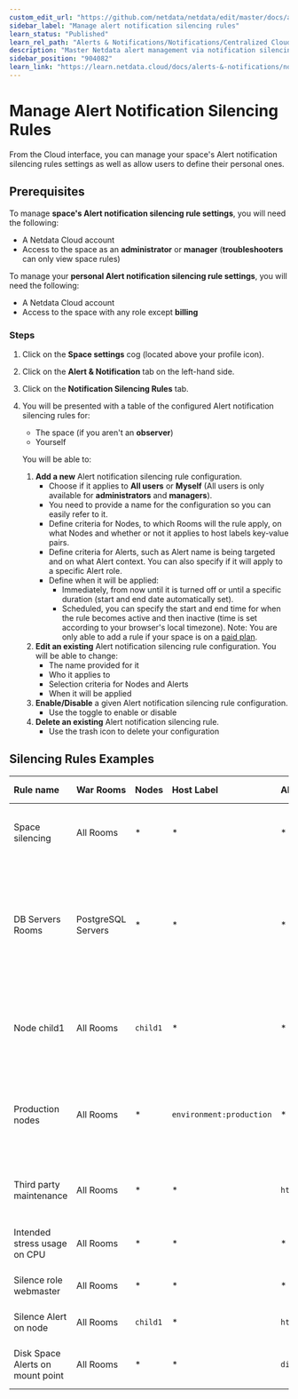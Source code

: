 ```yaml
---
custom_edit_url: "https://github.com/netdata/netdata/edit/master/docs/alerts-and-notifications/notifications/centralized-cloud-notifications/manage-alert-notification-silencing-rules.md"
sidebar_label: "Manage alert notification silencing rules"
learn_status: "Published"
learn_rel_path: "Alerts & Notifications/Notifications/Centralized Cloud Notifications"
description: "Master Netdata alert management via notification silencing rules for efficient and focused monitoring."
sidebar_position: "904082"
learn_link: "https://learn.netdata.cloud/docs/alerts-&-notifications/notifications/centralized-cloud-notifications/manage-alert-notification-silencing-rules"
---
```


# Manage Alert Notification Silencing Rules

From the Cloud interface, you can manage your space's Alert notification silencing rules settings as well as allow users to define their personal ones.

## Prerequisites

To manage **space's Alert notification silencing rule settings**, you will need the following:

- A Netdata Cloud account
- Access to the space as an **administrator** or **manager** (**troubleshooters** can only view space rules)

To manage your **personal Alert notification silencing rule settings**, you will need the following:

- A Netdata Cloud account
- Access to the space with any role except **billing**

### Steps

1. Click on the **Space settings** cog (located above your profile icon).
2. Click on the **Alert & Notification** tab on the left-hand side.
3. Click on the **Notification Silencing Rules** tab.
4. You will be presented with a table of the configured Alert notification silencing rules for:

   - The space (if you aren't an **observer**)
   - Yourself

   You will be able to:

   1. **Add a new** Alert notification silencing rule configuration.
      - Choose if it applies to **All users** or **Myself** (All users is only available for **administrators** and **managers**).
      - You need to provide a name for the configuration so you can easily refer to it.
      - Define criteria for Nodes, to which Rooms will the rule apply, on what Nodes and whether or not it applies to host labels key-value pairs.
      - Define criteria for Alerts, such as Alert name is being targeted and on what Alert context. You can also specify if it will apply to a specific Alert role.
      - Define when it will be applied:
        - Immediately, from now until it is turned off or until a specific duration (start and end date automatically set).
        - Scheduled, you can specify the start and end time for when the rule becomes active and then inactive (time is set according to your browser's local timezone).
      Note: You are only able to add a rule if your space is on a [paid plan](/docs/netdata-cloud/netdata-plans).
   2. **Edit an existing** Alert notification silencing rule configuration. You will be able to change:
      - The name provided for it
      - Who it applies to
      - Selection criteria for Nodes and Alerts
      - When it will be applied
   3. **Enable/Disable** a given Alert notification silencing rule configuration.
      - Use the toggle to enable or disable
   4. **Delete an existing** Alert notification silencing rule.
      - Use the trash icon to delete your configuration

## Silencing Rules Examples

| Rule name                        | War Rooms          | Nodes    | Host Label               | Alert name                                       | Alert context | Alert instance           | Alert role  | Description                                                                                                                                                                                                               |
|:---------------------------------|:-------------------|:---------|:-------------------------|:-------------------------------------------------|:--------------|:-------------------------|:------------|:--------------------------------------------------------------------------------------------------------------------------------------------------------------------------------------------------------------------------|
| Space silencing                  | All Rooms          | *        | *                        | *                                                | *             | *                        | *           | This rule silences the entire space, targets all nodes, and for all users. E.g. infrastructure-wide maintenance window.                                                                                                   |
| DB Servers Rooms                 | PostgreSQL Servers | *        | *                        | *                                                | *             | *                        | *           | This rule silences the nodes in the room named PostgreSQL Servers, for example, it doesn't silence the `All Nodes` room. E.g. My team with membership to this room doesn't want to receive notifications for these nodes. |
| Node child1                      | All Rooms          | `child1` | *                        | *                                                | *             | *                        | *           | This rule silences all Alert state transitions for node `child1` in all rooms and for all users. E.g. node could be going under maintenance.                                                                              |
| Production nodes                 | All Rooms          | *        | `environment:production` | *                                                | *             | *                        | *           | This rule silences all Alert state transitions for nodes with the host label key-value pair `environment:production`. E.g. Maintenance window on nodes with specific host labels.                                         |
| Third party maintenance          | All Rooms          | *        | *                        | `httpcheck_posthog_netdata_cloud.request_status` | *             | *                        | *           | This rule silences this specific Alert since the third-party partner will be undergoing maintenance.                                                                                                                      |
| Intended stress usage on CPU     | All Rooms          | *        | *                        | *                                                | `system.cpu`  | *                        | *           | This rule silences specific Alerts across all nodes and their CPU cores.                                                                                                                                                  |
| Silence role webmaster           | All Rooms          | *        | *                        | *                                                | *             | *                        | `webmaster` | This rule silences all Alerts configured with the role `webmaster`.                                                                                                                                                       |
| Silence Alert on node            | All Rooms          | `child1` | *                        | `httpcheck_posthog_netdata_cloud.request_status` | *             | *                        | *           | This rule silences the specific Alert on the `child1` node.                                                                                                                                                               |
| Disk Space Alerts on mount point | All Rooms          | *        | *                        | `disk_space_usage`                               | `disk.space`  | `disk_space_opt_baddisk` | *           | This rule silences the specific Alert instance on all nodes `/opt/baddisk`.                                                                                                                                               |
